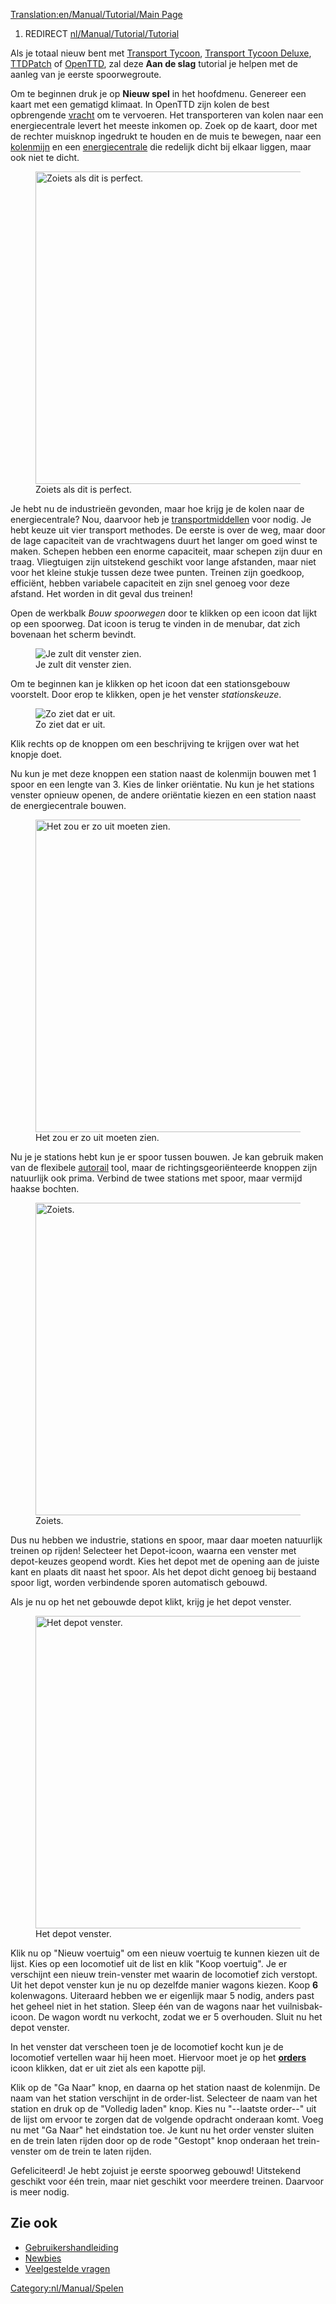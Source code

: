 [[Translation:en/Manual/Tutorial/Main Page]]
#REDIRECT [[nl/Manual/Tutorial/Tutorial]]

{{nl/Manual/Tutorial/Tutorial}}

Als je totaal nieuw bent met [[nl/Manual/Main Page|Transport Tycoon]], [[nl/Transport Tycoon Deluxe|Transport Tycoon Deluxe]], [[nl/Archive/OpenTTD/TTDPatch|TTDPatch]] of [[nl/Manual/Main Page|OpenTTD]], zal deze '''Aan de slag''' tutorial je helpen met de aanleg van je eerste spoorwegroute.

Om te beginnen druk je op '''Nieuw spel''' in het hoofdmenu. Genereer een kaart met een gematigd klimaat. In OpenTTD zijn kolen de best opbrengende [[nl/Manual/Vracht|vracht]] om te vervoeren. Het transporteren van kolen naar een energiecentrale levert het meeste inkomen op. Zoek op de kaart, door met de rechter muisknop ingedrukt te houden en de muis te bewegen, naar een [[nl/Manual/Base Set/Industries/Kolenmijn|kolenmijn]] en een [[nl/Manual/Base Set/Industries/Energiecentrale|energiecentrale]] die redelijk dicht bij elkaar liggen, maar ook niet te dicht.

[[File:en/Manual/Tutorial/Tutorial1.png|thumb|500px|center|Zoiets als dit is perfect.]]

Je hebt nu de industrieën gevonden, maar hoe krijg je de kolen naar de energiecentrale? Nou, daarvoor heb je [[nl/Manual/Voertuigen|transportmiddellen]] voor nodig. Je hebt keuze uit vier transport methodes. De eerste is over de weg, maar door de lage capaciteit van de vrachtwagens duurt het langer om goed winst te maken. Schepen hebben een enorme capaciteit, maar schepen zijn duur en traag. Vliegtuigen zijn uitstekend geschikt voor lange afstanden, maar niet voor het kleine stukje tussen deze twee punten. Treinen zijn goedkoop, efficiënt, hebben variabele capaciteit en zijn snel genoeg voor deze afstand. Het worden in dit geval dus treinen!

Open de werkbalk ''Bouw spoorwegen'' door te klikken op een icoon dat lijkt op een spoorweg. Dat icoon is terug te vinden in de menubar, dat zich bovenaan het scherm bevindt.

[[File:nl/Manual/Bouw spoorwegen.png|center|Je zult dit venster zien.]]

Om te beginnen kan je klikken op het icoon dat een stationsgebouw voorstelt. Door erop te klikken, open je het venster ''stationskeuze''.

[[File:nl/Manual/Stationgui.png|center|frame|Zo ziet dat er uit.]]

Klik rechts op de knoppen om een beschrijving te krijgen over wat het knopje doet.

Nu kun je met deze knoppen een station naast de kolenmijn bouwen met 1 spoor en een lengte van 3. Kies de linker oriëntatie. Nu kun je het stations venster opnieuw openen, de andere oriëntatie kiezen en een station naast de energiecentrale bouwen.

[[File:en/Manual/Tutorial/Tutorial2.png|thumb|500px|center|Het zou er zo uit moeten zien.]]

Nu je je stations hebt kun je er spoor tussen bouwen. Je kan gebruik maken van de flexibele [[nl/Archive/Manual/Autorail|autorail]] tool, maar de richtingsgeoriënteerde knoppen zijn natuurlijk ook prima. Verbind de twee stations met spoor, maar vermijd haakse bochten.

[[File:en/Manual/Tutorial/Tutorial3.png|thumb|500px|center|Zoiets.]]

Dus nu hebben we industrie, stations en spoor, maar daar moeten natuurlijk treinen op rijden! Selecteer het Depot-icoon, waarna een venster met depot-keuzes geopend wordt. Kies het depot met de opening aan de juiste kant en plaats dit naast het spoor. Als het depot dicht genoeg bij bestaand spoor ligt, worden verbindende sporen automatisch gebouwd.

Als je nu op het net gebouwde depot klikt, krijg je het depot venster.

[[File:nl/Manual/Tutorial/Tutorial4.png|thumb|500px|center|Het depot venster.]]

Klik nu op "Nieuw voertuig" om een nieuw voertuig te kunnen kiezen uit de lijst. Kies op een locomotief uit de list en klik "Koop voertuig". Je er verschijnt een nieuw trein-venster met waarin de locomotief zich verstopt. Uit het depot venster kun je nu op dezelfde manier wagons kiezen. Koop '''6''' kolenwagons. Uiteraard hebben we er eigenlijk maar 5 nodig, anders past het geheel niet in het station. Sleep één van de wagons naar het vuilnisbak-icoon. De wagon wordt nu verkocht, zodat we er 5 overhouden. Sluit nu het depot venster.

In het venster dat verscheen toen je de locomotief kocht kun je de locomotief vertellen waar hij heen moet. Hiervoor moet je op het '''[[nl/Manual/Orders|orders]]''' icoon klikken, dat er uit ziet als een kapotte pijl.

Klik op de "Ga Naar" knop, en daarna op het station naast de kolenmijn. De naam van het station verschijnt in de order-list. Selecteer de naam van het station en druk op de "Volledig laden" knop. Kies nu "--laatste order--" uit de lijst om ervoor te zorgen dat de volgende opdracht onderaan komt. Voeg nu met "Ga Naar" het eindstation toe. Je kunt nu het order venster sluiten en de trein laten rijden door op de rode "Gestopt" knop onderaan het trein-venster om de trein te laten rijden.

Gefeliciteerd! Je hebt zojuist je eerste spoorweg gebouwd! Uitstekend geschikt voor één trein, maar niet geschikt voor meerdere treinen. Daarvoor is meer nodig.

==Zie ook==
*[[nl/Manual/Main Page|Gebruikershandleiding]]
*[[nl/Manual/Tutorial/Tutorial|Newbies]]
*[[nl/Archive/Community/Veelgestelde vragen|Veelgestelde vragen]]

[[Category:nl/Manual/Spelen]]